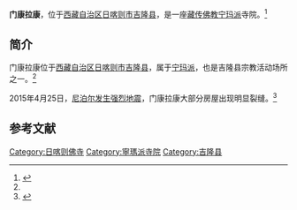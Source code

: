 {{Infobox Tibetan Buddhist monastery
|name =门康拉康
|image =
|image size = 250px
|alt = 
|caption = 
|t=
|w=
|to = 
|ipa={{IPA|}}
|z=
|thdl=
|e=
|tc=門康拉康
|s=门康拉康
|p=
|m=
|k=
|pushpin_map = 
|latd =  | latm =  | lats =  | latNS = 
|longd=  | longm= | longs =| longEW = 
|iso_region = 
|map_caption = 
|mapsize = 
|location_country = 中国
|location = {{CHN}}[[西藏自治区|西藏自治区]][[日喀则市|日喀则市]][[吉隆县|吉隆县]]
|coordinates_display =
|founded_by = 
|date_founded =
|date_renovated =
|sect = [[宁玛派|宁玛派]]
|mather =
|children =
|dedicated_to = 
|tulku =
|head_lama = 
|head_mgh =
|no._of_monks = 
|architecture = 
|festivals =
|footnotes = 
}}

'''门康拉康'''，位于[[西藏自治区|西藏自治区]][[日喀则市|日喀则市]][[吉隆县|吉隆县]]，是一座[[藏传佛教|藏传佛教]][[宁玛派|宁玛派]]寺院。<ref name=kmx>{{Cite web |url=http://www.xizang.gov.cn/lsyg/51559.jhtml |title=日喀则吉隆县概况，西藏自治区人民政府，2006-11-17 |access-date=2015-04-27 |archive-url=https://web.archive.org/web/20150401173016/http://www.xizang.gov.cn/lsyg/51559.jhtml |archive-date=2015-04-01 |dead-url=yes }}</ref>

==简介==
门康拉康位于[[西藏自治区|西藏自治区]][[日喀则市|日喀则市]][[吉隆县|吉隆县]]，属于[[宁玛派|宁玛派]]，也是吉隆县宗教活动场所之一。<ref name=kmx/>

2015年4月25日，[[2015年尼泊尔地震|尼泊尔发生强烈地震]]，门康拉康大部分房屋出现明显裂缝。<ref>{{Cite web |url=http://news.sohu.com/20150426/n411900548.shtml |title=尼泊尔地震西藏多座寺庙古迹受损 国道山体滑坡，搜狐，2015-04-26 |access-date=2015-04-27 |archive-date=2019-07-13 |archive-url=https://web.archive.org/web/20190713015120/http://news.sohu.com/20150426/n411900548.shtml |dead-url=no }}</ref>

==参考文献==
{{reflist}}

{{佛教小作品}}
{{日喀则地标}}
[[Category:日喀则佛寺|Category:日喀则佛寺]]
[[Category:寧瑪派寺院|Category:寧瑪派寺院]]
[[Category:吉隆县|Category:吉隆县]]